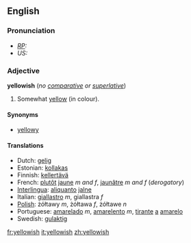 ==English==
===Pronunciation===
* ''[[RP]]:'' {{IPA|/ˈjeləʊɪʃ/}}
* ''US:'' {{IPA|/ˈjelɔʊɪʃ/}}

===Adjective===
'''yellowish''' (''no [[comparative]] or [[superlative]]'')

#Somewhat [[yellow]] (in colour).

====Synonyms====
* [[yellowy]]

====Translations====
*Dutch: [[gelig]]
*Estonian: [[kollakas]]
*Finnish: [[kellertävä]]
*French: [[plutôt]] [[jaune]] ''m and f'', [[jaunâtre]] ''m and f'' (''derogatory'')
*[[Interlingua]]: [[aliquanto]] [[jalne]]
*Italian: [[giallastro]] ''m'', giallastra ''f''
*[[Polish]]: żółtawy ''m'', żółtawa ''f'', żółtawe ''n''
*Portuguese: [[amarelado]] ''m'', [[amarelento]] ''m'', [[tirante]] [[a]] [[amarelo]]
*Swedish: [[gulaktig]]

[[fr:yellowish]]
[[it:yellowish]]
[[zh:yellowish]]